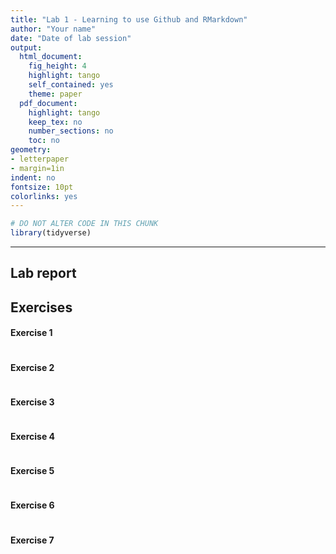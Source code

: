 ```yaml
---
title: "Lab 1 - Learning to use Github and RMarkdown"
author: "Your name"
date: "Date of lab session"
output:
  html_document:
    fig_height: 4
    highlight: tango
    self_contained: yes
    theme: paper
  pdf_document:
    highlight: tango
    keep_tex: no
    number_sections: no
    toc: no
geometry:
- letterpaper
- margin=1in
indent: no
fontsize: 10pt
colorlinks: yes
---
```


```r
# DO NOT ALTER CODE IN THIS CHUNK
library(tidyverse)
```

* * *

## Lab report

## Exercises

#### Exercise 1
```r




```



#### Exercise 2

```r




```



#### Exercise 3

```r




```



#### Exercise 4

```r




```



#### Exercise 5

```r




```



#### Exercise 6
```r




```



#### Exercise 7

```r




```


